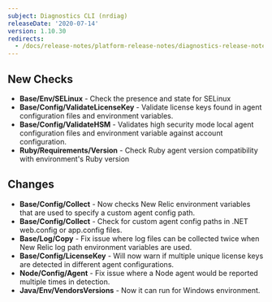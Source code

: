 ```yaml
---
subject: Diagnostics CLI (nrdiag)
releaseDate: '2020-07-14'
version: 1.10.30
redirects:
  - /docs/release-notes/platform-release-notes/diagnostics-release-notes/new-relic-diagnostics-11036
---
```


## New Checks

* **Base/Env/SELinux** - Check the presence and state for SELinux
* **Base/Config/ValidateLicenseKey** - Validate license keys found in agent configuration files and environment variables.
* **Base/Config/ValidateHSM** - Validates high security mode local agent configuration files and environment variable against account configuration.
* **Ruby/Requirements/Version** - Check Ruby agent version compatibility with environment's Ruby version

## Changes

* **Base/Config/Collect** - Now checks New Relic environment variables that are used to specify a custom agent config path.
* **Base/Config/Collect** - Check for custom agent config paths in .NET web.config or app.config files.
* **Base/Log/Copy** - Fix issue where log files can be collected twice when New Relic log path environment variables are used.
* **Base/Config/LicenseKey** - Will now warn if multiple unique license keys are detected in different agent configurations.
* **Node/Config/Agent** - Fix issue where a Node agent would be reported multiple times in detection.
* **Java/Env/VendorsVersions** - Now it can run for Windows environment.
